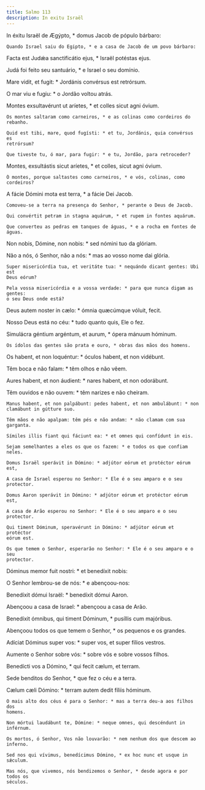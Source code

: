 ```yaml
---
title: Salmo 113
description: In exitu Israël
---
```


<div class="side-by-side not-content">

In éxitu Israël de Ægýpto, * domus Jacob de pópulo bárbaro:

    Quando Israel saiu do Egipto, * e a casa de Jacob de um povo bárbaro:

Facta est Judǽa sanctificátio ejus, * Israël potéstas ejus.

Judá foi feito seu santuário, * e Israel o seu domínio.

Mare vidit, et fugit: * Jordánis convérsus est retrórsum.

O mar viu e fugiu: * o Jordão voltou atrás.

Montes exsultavérunt ut aríetes, * et colles sicut agni óvium.

    Os montes saltaram como carneiros, * e as colinas como cordeiros do rebanho.

    Quid est tibi, mare, quod fugísti: * et tu, Jordánis, quia convérsus es
    retrórsum?

    Que tiveste tu, ó mar, para fugir: * e tu, Jordão, para retroceder?

Montes, exsultástis sicut aríetes, * et colles, sicut agni óvium.

    Ó montes, porque saltastes como carneiros, * e vós, colinas, como cordeiros?

A fácie Dómini mota est terra, * a fácie Dei Jacob.

    Comoveu-se a terra na presença do Senhor, * perante o Deus de Jacob.

    Qui convértit petram in stagna aquárum, * et rupem in fontes aquárum.

    Que converteu as pedras em tanques de águas, * e a rocha em fontes de águas.

Non nobis, Dómine, non nobis: * sed nómini tuo da glóriam.

Não a nós, ó Senhor, não a nós: * mas ao vosso nome dai glória.

    Super misericórdia tua, et veritáte tua: * nequándo dicant gentes: Ubi est
    Deus eórum?

    Pela vossa misericórdia e a vossa verdade: * para que nunca digam as gentes:
    o seu Deus onde está?

Deus autem noster in cælo: * ómnia quæcúmque vóluit, fecit.

Nosso Deus está no céu: * tudo quanto quis, Ele o fez.

Simulácra géntium argéntum, et aurum, * ópera mánuum hóminum.

    Os ídolos das gentes são prata e ouro, * obras das mãos dos homens.

Os habent, et non loquéntur: * óculos habent, et non vidébunt.

Têm boca e não falam: * têm olhos e não vêem.

Aures habent, et non áudient: * nares habent, et non odorábunt.

Têm ouvidos e não ouvem: * têm narizes e não cheiram.

    Manus habent, et non palpábunt: pedes habent, et non ambulábunt: * non
    clamábunt in gútture suo.

    Têm mãos e não apalpam: têm pés e não andam: * não clamam com sua garganta.

    Símiles illis fiant qui fáciunt ea: * et omnes qui confídunt in eis.

    Sejam semelhantes a eles os que os fazem: * e todos os que confiam neles.

    Domus Israël sperávit in Dómino: * adjútor eórum et protéctor eórum est,

    A casa de Israel esperou no Senhor: * Ele é o seu amparo e o seu protector.

    Domus Aaron sperávit in Dómino: * adjútor eórum et protéctor eórum est,

    A casa de Arão esperou no Senhor: * Ele é o seu amparo e o seu protector.

    Qui timent Dóminum, speravérunt in Dómino: * adjútor eórum et protéctor
    eórum est.

    Os que temem o Senhor, esperarão no Senhor: * Ele é o seu amparo e o seu
    protector.

Dóminus memor fuit nostri: * et benedíxit nobis:

O Senhor lembrou-se de nós: * e abençoou-nos:

Benedíxit dómui Israël: * benedíxit dómui Aaron.

Abençoou a casa de Israel: * abençoou a casa de Arão.

Benedíxit ómnibus, qui timent Dóminum, * pusíllis cum majóribus.

Abençoou todos os que temem o Senhor, * os pequenos e os grandes.

Adíciat Dóminus super vos: * super vos, et super fílios vestros.

Aumente o Senhor sobre vós: * sobre vós e sobre vossos filhos.

Benedícti vos a Dómino, * qui fecit cælum, et terram.

Sede benditos do Senhor, * que fez o céu e a terra.

Cælum cæli Dómino: * terram autem dedit fíliis hóminum.

    O mais alto dos céus é para o Senhor: * mas a terra deu-a aos filhos dos
    homens.

    Non mórtui laudábunt te, Dómine: * neque omnes, qui descéndunt in inférnum.

    Os mortos, ó Senhor, Vos não louvarão: * nem nenhum dos que descem ao
    inferno.

    Sed nos qui vívimus, benedícimus Dómino, * ex hoc nunc et usque in sǽculum.

    Mas nós, que vivemos, nós bendizemos o Senhor, * desde agora e por todos os
    séculos.

</div>
